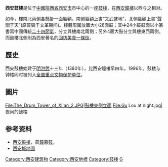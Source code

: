 {{no footnotes|time=2019-02-21T04:48:47+00:00}}
{{文物保护单位
| 级别 = 全国
| 名称 = [[西安钟楼|西安钟楼]]、鼓楼
| 图片 = [[File:The_Drum_Tower_of_Xi'an.JPG|250px]] 
| 所在 = [[陕西省|陕西省]][[西安市|西安市]]
| 坐标 = {{coord|34|15|42|N|108|56|19|E|display=it|region:CN-61_type:landmark}}
| 分类 = 古建筑
| 时代 = [[明朝|明]]
| 编号 = 4-161
| 登录 = 1996年11月20日
}}

'''西安鼓樓'''是位于[[中國|中國]][[陝西省|陝西省]][[西安市|西安市]]市中心的一座[[鼓楼|鼓楼]]，在[[西安鐘樓|西安鐘樓]]以西与之相对。

如今，樓南北兩側各懸掛一面匾額，南側匾額上書“文武盛地”，北側匾額上書“聲聞于天”(原匾毁于文革期间)。樓體周圍放置大小28面鼓；其中24小鼓鼓面以小篆書寫中國傳統[[二十四節氣|二十四節氣]]，分立與樓南北兩側；另外4面大鼓分立與樓東西兩側。而鼓樓北側則為西安著名的[[北院门|回坊美食一條街]]。

==歷史==
西安鼓樓始建于[[明|明]][[洪武|洪武]]十三年（1380年），比西安鐘樓早四年。1996年，鼓楼与钟楼同时被列入[[全国重点文物保护单位|全国重点文物保护单位]]。

==圖片==
<gallery>
File:The_Drum_Tower_of_Xi'an_2.JPG|鼓樓東側立面
File:Gu Lou at night.jpg|夜间的鼓楼
</gallery>

==参考资料==
* [https://web.archive.org/web/20150621054945/http://paper.sznews.com/szsb/20070314/ca2607872.htm 西安鼓樓]，晨[[鐘|鐘]]暮[[鼓|鼓]]。
* [https://web.archive.org/web/20090209072930/http://www.xbus.cn/ditu/2006map.htm 西安城地圖]

{{Shaanxi topics}}
{{西安}}
{{陕西全国重点文物保护单位}}


[[Category:西安建筑物|Category:西安建筑物]]
[[Category:西安地標|Category:西安地標]]
[[Category:鼓楼|Category:鼓楼]]
[[Category:西安旅游|G]]